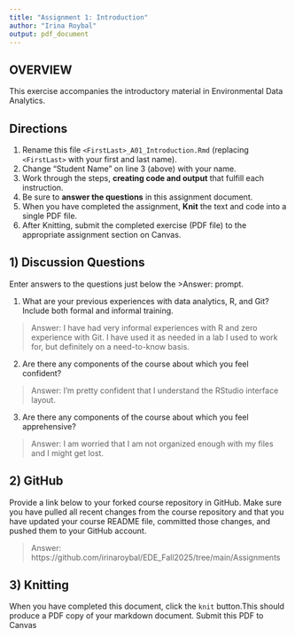 ```yaml
---
title: "Assignment 1: Introduction"
author: "Irina Roybal"
output: pdf_document
---
```


## OVERVIEW

This exercise accompanies the introductory material in Environmental Data Analytics. 

## Directions
1.  Rename this file `<FirstLast>_A01_Introduction.Rmd` (replacing `<FirstLast>` with your first and last name).
2.  Change "Student Name" on line 3 (above) with your name.
3.  Work through the steps, **creating code and output** that fulfill each instruction.
4.  Be sure to **answer the questions** in this assignment document.
5.  When you have completed the assignment, **Knit** the text and code into a single PDF file.
6.  After Knitting, submit the completed exercise (PDF file) to the appropriate assignment section on Canvas.


## 1) Discussion Questions
Enter answers to the questions just below the >Answer: prompt.

1. What are your previous experiences with data analytics, R, and Git? Include both formal and informal training.

> Answer: I have had very informal experiences with R and zero experience with Git. I have used it as needed in a lab I used to work for, but definitely on a need-to-know basis. 

2. Are there any components of the course about which you feel confident?

> Answer: I'm pretty confident that I understand the RStudio interface layout.

3. Are there any components of the course about which you feel apprehensive?

> Answer: I am worried that I am not organized enough with my files and I might get lost. 

## 2) GitHub

Provide a link below to your forked course repository in GitHub. Make sure you have pulled all recent changes from the course repository and that you have updated your course README file, committed those changes, and pushed them to your GitHub account. 

> Answer: https://github.com/irinaroybal/EDE_Fall2025/tree/main/Assignments

## 3) Knitting
When you have completed this document, click the `knit` button.This should produce a PDF copy of your markdown document. Submit this PDF to Canvas 
